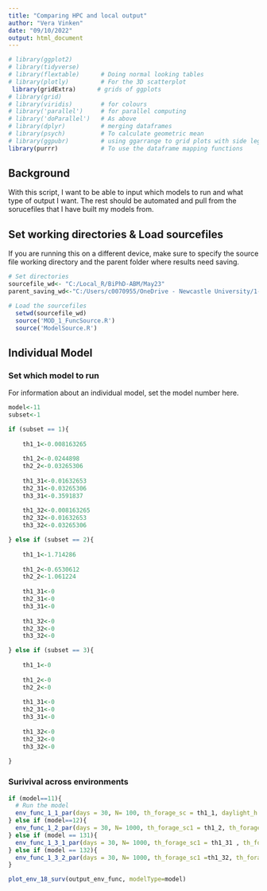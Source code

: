 ```yaml
---
title: "Comparing HPC and local output"
author: "Vera Vinken"
date: "09/10/2022"
output: html_document
---
```

  
 

```r
# library(ggplot2)
# library(tidyverse)
# library(flextable)      # Doing normal looking tables 
# library(plotly)         # For the 3D scatterplot 
 library(gridExtra)      # grids of ggplots 
# library(grid)     
# library(viridis)        # for colours 
# library('parallel')     # for parallel computing
# library('doParallel')   # As above 
# library(dplyr)          # merging dataframes 
# library(psych)          # To calculate geometric mean 
# library(ggpubr)         # using ggarrange to grid plots with side legend
library(purrr)            # To use the dataframe mapping functions 
```

## Background 
With this script, I want to be able to input which models to run and what type of output I want. The rest should be automated and pull from the sorucefiles that I have built my models from. 

## Set working directories & Load sourcefiles 
If you are running this on a different device, make sure to specify the source file working directory and the parent folder where results need saving. 
```r
# Set directories 
sourcefile_wd<- "C:/Local_R/BiPhD-ABM/May23"
parent_saving_wd<-"C:/Users/c0070955/OneDrive - Newcastle University/1-PHD-project/Modelling/R/Model_output/Post_param_results_October23"

# Load the sourcefiles 
  setwd(sourcefile_wd)
  source('MOD_1_FuncSource.R')
  source('ModelSource.R')

```


## Individual Model 

### Set which model to run 
For information about an individual model, set the model number here. 
```r
model<-11
subset<-1
```

```r
if (subset == 1){
  
    th1_1<-0.008163265  
    
    th1_2<-0.0244898
    th2_2<-0.03265306
    
    th1_31<-0.01632653
    th2_31<-0.03265306
    th3_31<-0.3591837
    
    th1_32<-0.008163265
    th2_32<-0.01632653
    th3_32<-0.03265306

} else if (subset == 2){
  
    th1_1<-1.714286           
    
    th1_2<-0.6530612
    th2_2<-1.061224
    
    th1_31<-0
    th2_31<-0
    th3_31<-0
    
    th1_32<-0
    th2_32<-0
    th3_32<-0

} else if (subset == 3){
  
    th1_1<-0     
    
    th1_2<-0
    th2_2<-0
    
    th1_31<-0
    th2_31<-0
    th3_31<-0
    
    th1_32<-0
    th2_32<-0
    th3_32<-0
  
}

```

### Surivival across environments 
```r

if (model==11){
  # Run the model 
  env_func_1_1_par(days = 30, N= 100, th_forage_sc = th1_1, daylight_h = 8, modelType = model)
} else if (model==12){
  env_func_1_2_par(days = 30, N= 1000, th_forage_sc1 = th1_2, th_forage_sc2 = th2_2 , daylight_h = 8, modelType = model)
} else if (model == 131){
  env_func_1_3_1_par(days = 30, N= 1000, th_forage_sc1 = th1_31 , th_forage_sc2 = th2_31 , th_forage_sc3 = th3_31 , daylight_h = 8, modelType = model)
} else if (model == 132){
  env_func_1_3_2_par(days = 30, N= 1000, th_forage_sc1 =th1_32, th_forage_sc2 =th2_32, th_forage_sc3 = th3_32, daylight_h = 8, modelType = model)
}
```

```r
plot_env_18_surv(output_env_func, modelType=model)

```